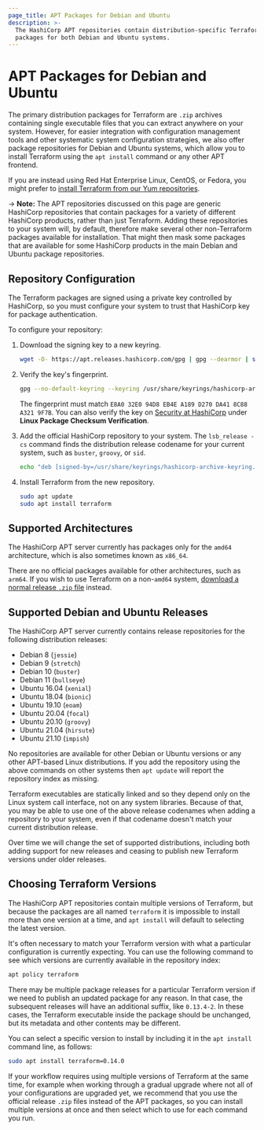 ```yaml
---
page_title: APT Packages for Debian and Ubuntu
description: >-
  The HashiCorp APT repositories contain distribution-specific Terraform
  packages for both Debian and Ubuntu systems.
---
```


# APT Packages for Debian and Ubuntu

The primary distribution packages for Terraform are `.zip` archives containing
single executable files that you can extract anywhere on your system. However,
for easier integration with configuration management tools and other systematic
system configuration strategies, we also offer package repositories for
Debian and Ubuntu systems, which allow you to install Terraform using the
`apt install` command or any other APT frontend.

If you are instead using Red Hat Enterprise Linux, CentOS, or Fedora, you
might prefer to [install Terraform from our Yum repositories](/cli/install/yum).

-> **Note:** The APT repositories discussed on this page are generic HashiCorp
repositories that contain packages for a variety of different HashiCorp
products, rather than just Terraform. Adding these repositories to your
system will, by default, therefore make several other non-Terraform
packages available for installation. That might then mask some packages that
are available for some HashiCorp products in the main Debian and Ubuntu
package repositories.

## Repository Configuration

The Terraform packages are signed using a private key controlled by HashiCorp, so you must configure your system to trust that HashiCorp key for package authentication.

To configure your repository:

1. Download the signing key to a new keyring.

   ```bash
   wget -O- https://apt.releases.hashicorp.com/gpg | gpg --dearmor | sudo tee /usr/share/keyrings/hashicorp-archive-keyring.gpg
   ```

1. Verify the key's fingerprint.

   ```bash
   gpg --no-default-keyring --keyring /usr/share/keyrings/hashicorp-archive-keyring.gpg --fingerprint
   ```
   The fingerprint must match `E8A0 32E0 94D8 EB4E A189 D270 DA41 8C88 A321 9F7B`. You can also verify the key on [Security at HashiCorp](https://www.hashicorp.com/security) under **Linux Package Checksum Verification**.

1. Add the official HashiCorp repository to your system. The `lsb_release -cs` command finds the distribution release codename for your current system, such as `buster`, `groovy`, or `sid`.

   ```bash
   echo "deb [signed-by=/usr/share/keyrings/hashicorp-archive-keyring.gpg] https://apt.releases.hashicorp.com $(lsb_release -cs) main" | sudo tee /etc/apt/sources.list.d/hashicorp.list
   ```

1. Install Terraform from the new repository.

   ```bash
   sudo apt update
   sudo apt install terraform
   ```

## Supported Architectures

The HashiCorp APT server currently has packages only for the `amd64`
architecture, which is also sometimes known as `x86_64`.

There are no official packages available for other architectures, such as
`arm64`. If you wish to use Terraform on a non-`amd64` system,
[download a normal release `.zip` file](/downloads) instead.

## Supported Debian and Ubuntu Releases

The HashiCorp APT server currently contains release repositories for the
following distribution releases:

* Debian 8 (`jessie`)
* Debian 9 (`stretch`)
* Debian 10 (`buster`)
* Debian 11 (`bullseye`)
* Ubuntu 16.04 (`xenial`)
* Ubuntu 18.04 (`bionic`)
* Ubuntu 19.10 (`eoam`)
* Ubuntu 20.04 (`focal`)
* Ubuntu 20.10 (`groovy`)
* Ubuntu 21.04 (`hirsute`)
* Ubuntu 21.10 (`impish`)

No repositories are available for other Debian or Ubuntu versions or
any other APT-based Linux distributions. If you add the repository using
the above commands on other systems then `apt update` will report the
repository index as missing.

Terraform executables are statically linked and so they depend only on the
Linux system call interface, not on any system libraries. Because of that,
you may be able to use one of the above release codenames when adding a
repository to your system, even if that codename doesn't match your current
distribution release.

Over time we will change the set of supported distributions, including both
adding support for new releases and ceasing to publish new Terraform versions
under older releases.

## Choosing Terraform Versions

The HashiCorp APT repositories contain multiple versions of Terraform, but
because the packages are all named `terraform` it is impossible to install
more than one version at a time, and `apt install` will default to selecting
the latest version.

It's often necessary to match your Terraform version with what a particular
configuration is currently expecting. You can use the following command to
see which versions are currently available in the repository index:

```bash
apt policy terraform
```

There may be multiple package releases for a particular Terraform version if
we need to publish an updated package for any reason. In that case, the
subsequent releases will have an additional suffix, like `0.13.4-2`. In these
cases, the Terraform executable inside the package should be unchanged, but its
metadata and other contents may be different.

You can select a specific version to install by including it in the
`apt install` command line, as follows:

```bash
sudo apt install terraform=0.14.0
```

If your workflow requires using multiple versions of Terraform at the same
time, for example when working through a gradual upgrade where not all
of your configurations are upgraded yet, we recommend that you use the
official release `.zip` files instead of the APT packages, so you can install
multiple versions at once and then select which to use for each command you
run.
